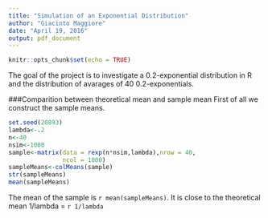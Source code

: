```yaml
---
title: "Simulation of an Exponential Distribution"
author: "Giacinto Maggiore"
date: "April 19, 2016"
output: pdf_document
---
```


```r
knitr::opts_chunk$set(echo = TRUE)
```

The goal of the project is to investigate a  0.2-exponential distribution in R and the distribution of avarages of 40 0.2-exponentials.

 
###Comparition between theoretical mean  and sample mean
First of all we construct the sample means.


```r
set.seed(20893)
lambda<-.2
n<-40
nsim<-1000
sample<-matrix(data = rexp(n*nsim,lambda),nrow = 40,
               ncol = 1000)
sampleMeans<-colMeans(sample)
str(sampleMeans)
mean(sampleMeans)

```

The mean of the sample is `r mean(sampleMeans)`. It is close to the theoretical mean 1/lambda = `r 1/lambda`
